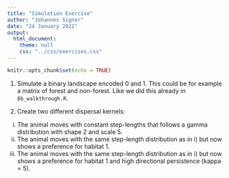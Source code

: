 ```yaml
---
title: "Simulation Exercise"
author: "Johannes Signer"
date: "24 January 2022"
output: 
  html_document:
    theme: null
    css: "../css/exercises.css"
---
```


```r
knitr::opts_chunk$set(echo = TRUE)
```

1. Simulate a binary landscape encoded 0 and 1. This could be for example a matrix of forest and non-forest. Like we did this already in `6b_walkthrough.R`. 

2. Create two different dispersal kernels: 
  i. The animal moves with constant step-lengths that follows a gamma distribution with shape 2 and scale 5. 
  ii. The animal moves with the same step-length distribution as in i) but now shows a preference for habitat 1.
  iii. The animal moves with the same step-length distribution as in i) but now shows a preference for habitat 1 and high directional persistence (kappa = 5).